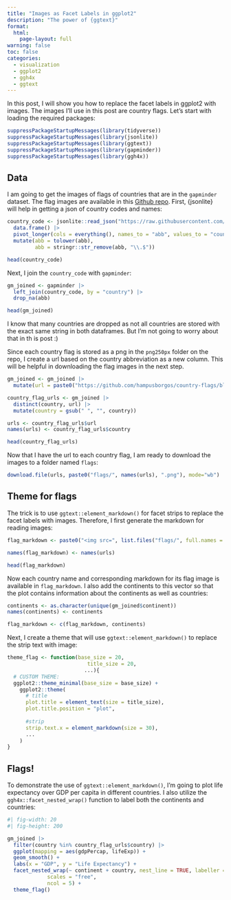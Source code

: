 ```yaml
---
title: "Images as Facet Labels in ggplot2"
description: "The power of {ggtext}"
format: 
  html:
    page-layout: full
warning: false
toc: false
categories:
  - visualization
  - ggplot2
  - ggh4x
  - ggtext
---
```


In this post, I will show you how to replace the facet labels in ggplot2 with images. The images I'll use in this post are country flags. Let's start with loading the required packages:  
```r
suppressPackageStartupMessages(library(tidyverse))
suppressPackageStartupMessages(library(jsonlite))
suppressPackageStartupMessages(library(ggtext))
suppressPackageStartupMessages(library(gapminder))
suppressPackageStartupMessages(library(ggh4x))
```

## Data

I am going to get the images of flags of countries that are in the `gapminder` dataset. The flag images are available in this [Github repo](https://github.com/hampusborgos/country-flags). First, {jsonlite} will help in getting a json of country codes and names:

```r
country_code <- jsonlite::read_json("https://raw.githubusercontent.com/hampusborgos/country-flags/main/countries.json") |> 
  data.frame() |>
  pivot_longer(cols = everything(), names_to = "abb", values_to = "country") |> 
  mutate(abb = tolower(abb),
         abb = stringr::str_remove(abb, "\\.$"))

head(country_code)
```

Next, I join the `country_code` with `gapminder`:

```r
gm_joined <- gapminder |> 
  left_join(country_code, by = "country") |> 
  drop_na(abb) 

head(gm_joined)
```

I know that many countries are dropped as not all countries are stored with the exact same string in both dataframes. But I'm not going to worry about that in th is post :)  

Since each country flag is stored as a png in the `png250px` folder on the repo, I create a url based on the country abbreviation as a new column. This will be helpful in downloading the flag images in the next step.

```r
gm_joined <- gm_joined |> 
  mutate(url = paste0("https://github.com/hampusborgos/country-flags/blob/main/png250px/", abb, ".png?raw=true")) 

country_flag_urls <- gm_joined |>
  distinct(country, url) |> 
  mutate(country = gsub(" ", "", country))

urls <- country_flag_urls$url
names(urls) <- country_flag_urls$country

head(country_flag_urls)
```

Now that I have the url to each country flag, I am ready to download the images to a folder named `flags`:

```r
download.file(urls, paste0("flags/", names(urls), ".png"), mode="wb")
```


## Theme for flags

The trick is to use `ggtext::element_markdown()` for facet strips to replace the facet labels with images. Therefore, I first generate the markdown for reading images:  

```r
flag_markdown <- paste0("<img src=", list.files("flags/", full.names = TRUE), " width='100'/>")

names(flag_markdown) <- names(urls)

head(flag_markdown)
```

Now each country name and corresponding markdown for its flag image is available in `flag_markdown`. I also add the continents to this vector so that the plot contains information about the continents as well as countries:  

```r
continents <- as.character(unique(gm_joined$continent))
names(continents) <- continents

flag_markdown <- c(flag_markdown, continents)
```

Next, I create a theme that will use `ggtext::element_markdown()` to replace the strip text with image:  

```r
theme_flag <- function(base_size = 20,
                          title_size = 20,
                         ...){
  # CUSTOM THEME:
  ggplot2::theme_minimal(base_size = base_size) +
    ggplot2::theme(
      # title
      plot.title = element_text(size = title_size),
      plot.title.position = "plot",
      
      #strip
      strip.text.x = element_markdown(size = 30),
      ...
    )
}
```

## Flags!

To demonstrate the use of `ggtext::element_markdown()`, I'm going to plot life expectancy over GDP per capita in different countries. I also utilize the `ggh4x::facet_nested_wrap()` function to label both the continents and countries:

```r
#| fig-width: 20
#| fig-height: 200

gm_joined |> 
  filter(country %in% country_flag_urls$country) |>
  ggplot(mapping = aes(gdpPercap, lifeExp)) +
  geom_smooth() +
  labs(x = "GDP", y = "Life Expectancy") + 
  facet_nested_wrap(~ continent + country, nest_line = TRUE, labeller = as_labeller(flag_markdown),
             scales = "free",
             ncol = 5) +
  theme_flag() 

```


